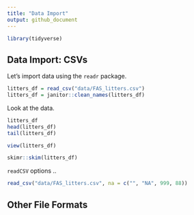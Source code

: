 ```yaml
---
title: "Data Import"
output: github_document
---
```


```r
library(tidyverse)
```

## Data Import: CSVs

Let's import data using the `readr` package.
```r
litters_df = read_csv("data/FAS_litters.csv")
litters_df = janitor::clean_names(litters_df)
```

Look at the data. 
```r
litters_df
head(litters_df)
tail(litters_df)
```


```r
view(litters_df)
```

```r
skimr::skim(litters_df)
```

`readCSV` options ..

```r
read_csv("data/FAS_litters.csv", na = c("", "NA", 999, 88))
```

## Other File Formats
